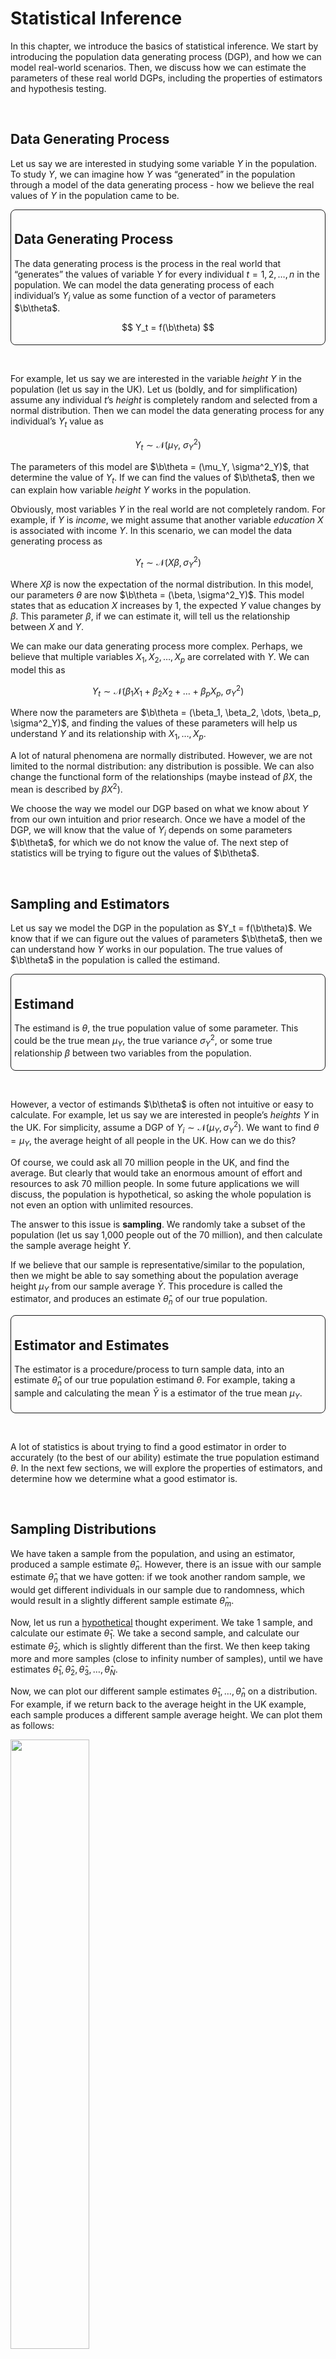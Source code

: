 # Statistical Inference

In this chapter, we introduce the basics of statistical inference. We start by introducing the population data generating process (DGP), and how we can model real-world scenarios. Then, we discuss how we can estimate the parameters of these real world DGPs, including the properties of estimators and hypothesis testing.

<br />

## Data Generating Process

Let us say we are interested in studying some variable $Y$ in the population. To study $Y$, we can imagine how $Y$ was "generated" in the population through a model of the data generating process - how we believe the real values of $Y$ in the population came to be.

::: {#def-dgp style="border-style: solid; border-radius: 8px; border-width: 0.5px; padding-top: 5px;   padding-right: 5px; padding-bottom: 5px; padding-left: 5px;"}
## Data Generating Process

The data generating process is the process in the real world that "generates" the values of variable $Y$ for every individual $t = 1, 2, \dots, n$ in the population. We can model the data generating process of each individual's $Y_i$ value as some function of a vector of parameters $\b\theta$.

$$
Y_t = f(\b\theta)
$$
:::

<br />

For example, let us say we are interested in the variable *height* $Y$ in the population (let us say in the UK). Let us (boldly, and for simplification) assume any individual $t$'s *height* is completely random and selected from a normal distribution. Then we can model the data generating process for any individual's $Y_t$ value as

$$
Y_t \sim \mathcal N(\mu_Y, \ \sigma^2_Y)
$$

The parameters of this model are $\b\theta = (\mu_Y, \sigma^2_Y)$, that determine the value of $Y_t$. If we can find the values of $\b\theta$, then we can explain how variable *height* $Y$ works in the population.

Obviously, most variables $Y$ in the real world are not completely random. For example, if $Y$ is *income*, we might assume that another variable *education* $X$ is associated with income $Y$. In this scenario, we can model the data generating process as

$$
Y_t \sim \mathcal N( X\beta, \sigma^2_Y)
$$

Where $X\beta$ is now the expectation of the normal distribution. In this model, our parameters $\theta$ are now $\b\theta = (\beta, \sigma^2_Y)$. This model states that as education $X$ increases by 1, the expected $Y$ value changes by $\beta$. This parameter $\beta$, if we can estimate it, will tell us the relationship between $X$ and $Y$.

We can make our data generating process more complex. Perhaps, we believe that multiple variables $X_1, X_2, \dots, X_p$ are correlated with $Y$. We can model this as

$$
Y_t \sim \mathcal N(\beta_1X_1 + \beta_2X_2 + \dots + \beta_pX_p, \ \sigma^2_Y)
$$

Where now the parameters are $\b\theta = (\beta_1, \beta_2, \dots, \beta_p, \sigma^2_Y)$, and finding the values of these parameters will help us understand $Y$ and its relationship with $X_1, \dots, X_p$.

A lot of natural phenomena are normally distributed. However, we are not limited to the normal distribution: any distribution is possible. We can also change the functional form of the relationships (maybe instead of $\beta X$, the mean is described by $\beta X^2$).

We choose the way we model our DGP based on what we know about $Y$ from our own intuition and prior research. Once we have a model of the DGP, we will know that the value of $Y_i$ depends on some parameters $\b\theta$, for which we do not know the value of. The next step of statistics will be trying to figure out the values of $\b\theta$.

<br />

## Sampling and Estimators

Let us say we model the DGP in the population as $Y_t = f(\b\theta)$. We know that if we can figure out the values of parameters $\b\theta$, then we can understand how $Y$ works in our population. The true values of $\b\theta$ in the population is called the estimand.

::: {#def-estimand style="border-style: solid; border-radius: 8px; border-width: 0.5px; padding-top: 5px;   padding-right: 5px; padding-bottom: 5px; padding-left: 5px;"}
## Estimand

The estimand is $\theta$, the true population value of some parameter. This could be the true mean $\mu_Y$, the true variance $\sigma^2_Y$, or some true relationship $\beta$ between two variables from the population.
:::

<br />

However, a vector of estimands $\b\theta$ is often not intuitive or easy to calculate. For example, let us say we are interested in people's *heights* $Y$ in the UK. For simplicity, assume a DGP of $Y_i \sim \mathcal N(\mu_Y, \sigma^2_Y)$. We want to find $\theta = \mu_Y$, the average height of all people in the UK. How can we do this?

Of course, we could ask all 70 million people in the UK, and find the average. But clearly that would take an enormous amount of effort and resources to ask 70 million people. In some future applications we will discuss, the population is hypothetical, so asking the whole population is not even an option with unlimited resources.

The answer to this issue is **sampling**. We randomly take a subset of the population (let us say 1,000 people out of the 70 million), and then calculate the sample average height $\bar Y$.

If we believe that our sample is representative/similar to the population, then we might be able to say something about the population average height $\mu_Y$ from our sample average $\bar Y$. This procedure is called the estimator, and produces an estimate $\hat\theta_n$ of our true population.

::: {#def-estimator style="border-style: solid; border-radius: 8px; border-width: 0.5px; padding-top: 5px;   padding-right: 5px; padding-bottom: 5px; padding-left: 5px;"}
## Estimator and Estimates

The estimator is a procedure/process to turn sample data, into an estimate $\hat\theta_n$ of our true population estimand $\theta$. For example, taking a sample and calculating the mean $\bar Y$ is a estimator of the true mean $\mu_Y$.
:::

<br />

A lot of statistics is about trying to find a good estimator in order to accurately (to the best of our ability) estimate the true population estimand $\theta$. In the next few sections, we will explore the properties of estimators, and determine how we determine what a good estimator is.

<br />

## Sampling Distributions

We have taken a sample from the population, and using an estimator, produced a sample estimate $\hat\theta_n$. However, there is an issue with our sample estimate $\hat\theta_n$ that we have gotten: if we took another random sample, we would get different individuals in our sample due to randomness, which would result in a slightly different sample estimate $\hat\theta_m$.

Now, let us run a [hypothetical]{.underline} thought experiment. We take 1 sample, and calculate our estimate $\hat\theta_1$. We take a second sample, and calculate our estimate $\hat\theta_2$, which is slightly different than the first. We then keep taking more and more samples (close to infinity number of samples), until we have estimates $\hat\theta_1, \hat\theta_2, \hat\theta_3, \dots, \hat\theta_N$.

Now, we can plot our different sample estimates $\hat\theta_1, \dots, \hat\theta_n$ on a distribution. For example, if we return back to the average height in the UK example, each sample produces a different sample average height. We can plot them as follows:

![](images/clipboard-2444367374.png){fig-align="center" width="50%"}

This is called a **sampling distribution**, and illustrates the possible estimates $\hat\theta_n$ we could get under repeated sampling. The actual form of the distribution (expected value, variance, shape) are determined by the estimator.

Now, let us stop thinking in this hypothetical thought experiment, and return to the real world. In the real world, we are only going to take one random sample. But which sample in real-life did we get when sampling? Which $\hat\theta_n$ is our specific sample estimate from this big distribution of potential sample estimates?

Well, we can actually think of our individual sample estimate $\hat\theta_n$ as a **random variable**, whose probabilities is based on this hypothetical sampling distribution. When we actually draw a sample and calculate $\hat\theta_n$, we are essentially randomly selecting one of $\hat\theta_1, \hat\theta_2, \dots, \hat\theta_N$ from the sampling distribution.

This idea of our sample estimate $\hat\theta_n$ being a random variable with a distribution defined by the sampling distribution also implies that the other properties of random variable distributions mentioned in the last chapter apply to sampling distributions. Sampling distributions have a mean, variance, and other properties that we will explore.

Since sampling distributions are determined by our estimator (and its properties), we will often interchangeably switch between the terminology of estimators and sampling distributions.

<br />

## Finite Sample Properties

As we discussed above, our sample estimates $\hat\theta_n$ are a random draw from a sampling distribution. We also mentioned that the shape, form, and parameters of the sampling distribution are a direct result of our estimator.

We will first look at finite sample properties - which apply to estimators/sampling distributions no matter the sample size of each sample. These properties of the sampling distributions/estimators include:

::: {.panel-tabset .nav-pills}
## Unbiasedness

We know that our sampling distribution has some expectation, like any random variable. That means our estimates $\hat\theta_n$ have some expected value. One property relating to the expectation of our estimator/sampling distribution is unbiasedness.

::: {#def-unbiased style="border-style: solid; border-radius: 8px; border-width: 0.5px; padding-top: 5px;   padding-right: 5px; padding-bottom: 5px; padding-left: 5px;"}
## Unbiased Estimator

An estimator is considered unbiased, if its estimates $\hat\theta_n$ have an expectation that is equal to the value of the true population parameter.

$$
\E \hat\theta_n = \theta
$$
:::

<br />

Or in other words, if we repeatedly sample and use an unbiased estimator to calculate our estimates $\hat\theta_n$, on average, the estimates will be equal to the true population value $\theta$ of interest. In terms of the sampling distirbution, this means that the expectation (centre) of the sampling distribution is equal to the true population value $\theta$.

We want an unbiased estimator, because if $\E\hat\theta_n = \theta$, then we know that our "expected" value of our estimator, our best guess of the estimator's value, is indeed, the correct true population parameter $\theta$.

## Variance

Just like with random variables, we do not just care about the expected value of the estimator. We also care about its variance - how spread out/precise the individual estimates $\hat\theta_n$ of an estimator are.

For example, let us say we have some true population parameter $\theta = 0$, and two estimators $A$ and $B$. $A$ produces sample estimates -1 and 1, while $B$ produces sample estimates -100 and 100.

Both estimators are unbiased, but, clearly, estimator $A$'s individual sample estimates are on average, much closer to the true $\theta = 0$. Thus, we care about the variance of the estimator.

::: {#def-varest style="border-style: solid; border-radius: 8px; border-width: 0.5px; padding-top: 5px;   padding-right: 5px; padding-bottom: 5px; padding-left: 5px;"}
## Variance of an Estimator

The variance of an estimator, which is also the variance of the sampling distribution, can be quantified as

$$
\V \hat\theta_n = \E[(\hat\theta_n - \E \hat\theta_n)^2]
$$
:::

<br />

In an ideal world, we want an estimator that has the least variance of any unbiased estimator. This way, we know the estimator is on average correct, and that each individual estimate $\hat\theta_n$ the estimator produces is not very far from the true population value of $\theta$.

## Efficiency

Efficiency is a measure of how close any specific realisation of the estimator $\hat\theta_n$ is to the true population parameter $\theta$.

We typically measure efficiency with the Mean Squared Error (MSE) of an estimator:

$$
MSE(\hat\theta_n) = \E((\hat\theta_n - \theta)^2) = \V\hat\theta_n + \underbrace{(\E \hat\theta_n - \theta)}_{\text{bias}}
$$

When judging between two estimators of $\theta$, we typically prefer the estimator with the smaller MSE. Estimator $\hat\theta_n^{(1)}$ is considered to be more efficient that estimator $\hat\theta_n^{(2)}$ if

$$
MSE(\hat\theta_n^{(1)}) < MSE(\hat\theta_n^{(2)})
$$

If both estimators are unbiased, the estimator that has the smaller variance is considered the more efficient one.
:::

An estimator that is both unbiased, and has the least variance of any unbiased estimator, is called the **best** or **most efficient** unbiased estimator.

We typically want the most efficient unbiased estimators, as they are on average estimating the true population parameter $\theta$, and each individual estimate is the smallest distance from the true population parameter $\theta$.

<br />

## Asymptotic Properties

In the previous section, we discussed properties that apply to estimators/sampling distributions no matter the sample size $n$ (the size of each individual sample). That is what we call finite sample properties.

However, we also are interested in **asymptotic** properties (also called large sample properties). Asymptotic properties are what happens to our estimators/sampling distributions when we increase sample size towards infinity $n \rightarrow ∞$.

One of the most important asymptotic properties are if our estimator is consistent/unbiased in asymptotic sample sizes.

::: {#def-consistency style="border-style: solid; border-radius: 8px; border-width: 0.5px; padding-top: 5px;   padding-right: 5px; padding-bottom: 5px; padding-left: 5px;"}
## Asymptotic Consistency

An estimator is asymptotically consistent (or asymptotically unbiased), if as we increase sample size towards infinity, the estimate will become more and more concentrated around the true population value $\theta$. At $n=∞$, we should expect our sample distribution to "collapse", with only one potential outcome, the actual value of $\theta$ in the population.

$$
\P (|\hat\theta_n - \theta| > \epsilon) \rightarrow 0, \quad \mathrm{as} \ n \rightarrow ∞
$$

What the above formula essentially states is that the difference between our estimate $\hat\theta_n$ and the actual population $\theta$ is greater than some arbitrarily small value $\epsilon$ with 0 probability asymptotically.
:::

<br />

Note that an estimator can be biased in finite samples, but consistent/unbiased in asymptotic samples. This implies that as we increase our sample size, the bias of this type of estimator will decrease.

One of the principles establishing asymptotic consistency is the law of large numbers, which shows that the sample average estimator is asymptotically consistent.

::: {#thm-lawoflargenumbers style="border-style: solid; border-radius: 8px; border-width: 0.5px; padding-top: 5px;   padding-right: 5px; padding-bottom: 5px; padding-left: 5px;"}
## Law of Large Numbers

The law of large numbers says that the sample average of a random sample is a asymptotically consistent estimator of the population mean. In other words, if we have a sample of $x_1, \dots, x_n$, the sample mean $\bar x_n$ has the property

$$
\mathrm{plim}(\bar x_n) = \mu_X
$$

Where $\mathrm{plim}$ stats that as $n \rightarrow ∞$, the probability distribution of the sample estimator $\bar x_n$ collapses around the true mean $\mu_X$.
:::

<br />

**Proof**: Let us restate the sample mean estimator by its formula (definition of average):

$$
\bar x_n = \frac{1}{n}\sum\limits_{t=1}^n x_t
$$

Now, let us find the variance of this sample estimator $\bar x_n$.

$$
\V \bar x_n = \V \left( \frac{1}{n}\sum\limits_{t=1}^n x_t \right)
$$

Using the properties of variance in @thm-variance, we establish that the above is

$$
\V \bar x_n= \left(\frac{1}{n}\right)^2 \V \left(\sum\limits_{t=1}^n x_t \right)
$$

Let us define the variance of our sample $x_1 \dots, x_n$ as $\V x_t = \sigma^2$. We get

$$
\V \bar x_n = \frac{1}{n^2} n\sigma^2 = \frac{1}{n}\sigma^2
$$ {#eq-varsamplemean}

And if sample size $n \rightarrow ∞$, we have a limit:

$$
\lim\limits_{n \rightarrow ∞} \V \bar x_n = \lim\limits_{n \rightarrow ∞} \frac{1}{n}\sigma^2 = 0
$$

Thus, we can see the variance becomes 0, and the estimator's sampling distribution collapses to a single value. This law will be used frequently in proving asymptotic properties, since many different parameters (such as variance and covariance for example) involve expectations/averages.

<br />

## Central Limit Theorem

Aside from the expected value and variance of a sampling distribution, we also want to know what shape/form the sampling distribution is taking.

After all, if we can define a PDF for the sampling distribution, we can figure out the probabilities of getting certain $\hat\theta_n$ estimates, which is a key part of hypothesis testing (shown later in the chapter).

The central limit theory provides a way for us to know the form of the sampling distribution.

::: {#thm-clt style="border-style: solid; border-radius: 8px; border-width: 0.5px; padding-top: 5px;   padding-right: 5px; padding-bottom: 5px; padding-left: 5px;"}
## Central Limit Theorem

Let $Z_1, \dots, Z_n$ be independent and identically distributed random variables that when realised, produce a sample $z_1, \dots, z_n$. Let us say the true mean $\E Z_i = \mu_Z$, and the true variance $\sigma^2_Z = \V Z_i$.

Consider the sample average $\bar z_n$, and its variance $\V \bar z_n = \sigma^2_Z/n$ (from @eq-varsamplemean). Now, let us define a new variable $W_n$, which is $\bar z_n$ standardised (from @eq-standardisation). The central limit theorem states that $w_n$ is normally distributed as sample size $n \rightarrow ∞$:

$$
W_n  = \frac{\bar z_n - \mu}{\sigma_Z / \sqrt{n}} \sim \mathcal N(0, 1) \quad \mathrm{as} \ n \rightarrow ∞
$$

This property holds no matter the original distribution of $Z_i$ or $\bar z_n$.
:::

<br />

The central limit theorem says that as our sample size becomes larger and larger, our sample means estimator $\bar z_n$'s standardised version $W_n$ will be standardly normally distributed.

If we recall previously, the standard normal distribution has a probability density function of:

$$
\varphi(z) = f_Z(z) = \frac{1}{\sqrt{2\pi}}e^{-\frac{1}{2}z^2}
$$

This means that if we have a sufficiently large sample size such that we can invoke the central limit theorem, we can calculate the exact probability of our sample estimate $\hat\theta_n$ being the outcome of the random variable of the sampling distribution, by using the probability density function defined in @def-pdf.

This ability to calculate the probability of our realised sample estimate $\hat\theta_n$ allows us to conduct statistical inference with hypothesis testing, which we will introduce below.

<br />

## Hypothesis Testing

Science is about disproving a status-quo belief about a parameter $\theta$, and proving a new theory. We call the status-quo belief the **null hypothesis** $H_0$, and our new theory the **alternate hypothesis** $H_1$.

For example, your status quo theory might be that there is no relationship between education and income $\theta = 0$. Your alternate hypothesis is that there is a relatinoship between education and income $\theta ≠ 0$.

How can we "disprove" the status quo theory and conclude our alternate hypothesis is correct? What we essentially do is first assume that the null hypothesis $H_0$ is true. We then gather a sample, and create a sample estimate $\hat\theta_n$. We then calculate the probability of getting a sample estimate $\hat\theta_n$, assuming that the null hypothesis is true.

If the probability of getting our specific sample estimate $\hat\theta_n$ is very low, we typically conclude that assuming the status quo theory $H_0$ is incorrect, and our alternative hypothesis $H_1$, our $\hat\theta_n$ would actually be more plausible.

To run a hypothesis test of this sort, we take a series of steps. First, we define our null and alternate hypotheses:

-   Null hypothesis $H_0 : \theta = \theta_0$.
-   Alternate hypothesis $H_1 : \theta ≠ \theta_0$

Second, we have to calculate our test statistic. The actual test statistic (t-statistic, z-statistic, wald statistic) used depends on our estimator/sampling distribution. We will specify which test statistic to use for every estimator when we introduce specific estimators. However, every test statistic is calculated in the same way:

$$
\mathrm{test \ statistic} = \frac{\hat\theta_n - \theta_0}{se(\hat\theta_n)}
$$

Where $\hat\theta_n$ is our sample estimate, $\theta_0$ is the null hypothesis belief of the true value of $\theta$, and $se(\hat\theta_n)$ is the standard deviation of our sampling distribution (square root of variance). The test statistic is measuring the distance in standard errors between $\hat\theta_n$ and $\theta_0$.

Then, once we have a test statistic, we go to a standard normal distribution (or t-distribution or $\chi^2$ distribution, depending on the test). We start from the expectation of this distribution, then go *test-statistic-number-of-units* to both sides of the expectation. We then highlight the areas further from the expectation on both sides. The figure below illustrates this with a test statistic of 2.228.

![](images/clipboard-1533818238.png){fig-align="center" width="50%"}

Now, we calculate the probability of the highlighted areas using the probability density function of the distribution we are using. This step is typically done with a calculator/computer since integrals are complex to compute.

The probability we get is called the **p-value**. The p-value describes the probability of getting a test statistic as or more extreme than the one we got, assuming the null hypothesis $H_0: \theta = \theta_0$ is true.

If the p-value is below 0.05 (5%), we believe that it is unlikely that the null hypothesis is true, so we reject the null hypothesis $H_0$ and conclude our alternate hypothesis $H_1$ is true. If the p-value is above 0.05 (5%), we have no evidence to reject the null hypothesis $H_0$, so we still remain with the status quo $H_0$.

Note that you do not need to choose a 5% significance level - although that is the standard in many social science field and computer software.

<br />

## Nonparametric Bootstrap

In @thm-clt, we discussed how the central limit theorem allows us to know that in large sample sizes, our standardised sampling distribution will be normally distributed. However, what if we have a small sample size? After all, it is not easy to collect a large sample.

Bootstrap methods are a method to "simulate" the sampling distribution. Essentially, we start with some sample of size $n$ with values $z_1, \dots, z_n$. This original sample gets us some estimate $\hat\theta_n$.

Now, to simulate a sampling distribution, what we do is to sample with replacement from our original sample $z_1, \dots, z_n$. This will create a new bootstrap sample $b_1$ of size $n$.

When we sample with replacement, we allow for observations to be sampled multiple times into our bootstrap sample. For example, our new bootstrap sample might take the form $z_1, z_2, z_2, z_2, z_3, \dots, z_n$.

Using this bootstrap sample $b_1$, we can calculate a sample estimate $\hat\theta_1$. Now, let us repeat the process, and create multiple bootstrap samples $b_1, b_2, \dots, b_B$. For each, we calculate $\hat\theta_b$, such that by the end of this process, we have $\hat\theta_1, \hat\theta_2, \dots, \hat\theta_B$.

Now, we have basically simulated a sampling distribution. The benefit of this method is that we don't need to rely on some fancy statistical theories like the central limit theorem to conclude the shape of our sampling distribution.

The standard error from bootstraping is:

$$
se_B(\hat\theta) = \sqrt{\frac{1}{B-1} \sum\limits_{b=1}^B (\hat\theta_b - \E \hat\theta_b})
$$

The downside of bootstrap is that it is fully reliant on our original sample being reflective of the population. If our original sample has some issues that misrepresent the population, the bootstrapped sampling distribution may be flawed.
